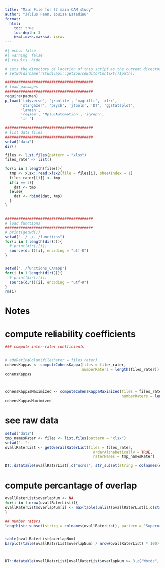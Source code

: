 ---
title: "Main File for S2 main CAM study"
author: "Julius Fenn, Louisa Estadieu"
format:
  html:
    toc: true
    toc-depth: 3
    html-math-method: katex
---

```{r}
#| echo: false
#| warning: false
#| results: hide

# sets the directory of location of this script as the current directory
# setwd(dirname(rstudioapi::getSourceEditorContext()$path))

########################################
# load packages
########################################
require(pacman)
p_load('tidyverse', 'jsonlite', 'magrittr', 'xlsx',
       'stargazer', 'psych', 'jtools', 'DT', 'ggstatsplot', 
       'lavaan', 
       'regsem', 'MplusAutomation', 'igraph',
       'irr')

########################################
# list data files
########################################
setwd("data")
dir()

files <- list.files(pattern = "xlsx")
files_rater <- list()

for(i in 1:length(files)){
  tmp <- xlsx::read.xlsx2(file = files[i], sheetIndex = 1)
  files_rater[[i]] <- tmp
  if(i == 1){
    dat <- tmp
  }else{
    dat <- rbind(dat, tmp)
  }
}


########################################
# load functions
########################################
# print(getwd())
setwd("../../../functions")
for(i in 1:length(dir())){
  # print(dir()[i])
  source(dir()[i], encoding = "utf-8")
}


setwd("../functions_CAMapp")
for(i in 1:length(dir())){
  # print(dir()[i])
  source(dir()[i], encoding = "utf-8")
}
rm(i)
```

# Notes


# compute reliability coefficients

```{r}
### compute inter-rater coefficients


# addRatingColum(filesRater = files_rater)
cohensKappas <- computeCohensKappa(files = files_rater,
                                   numberRaters = length(files_rater))
cohensKappas



cohensKappasMaximized <- computeCohensKappaMaximized(files = files_rater,
                                                     numberRaters = length(files_rater))
cohensKappasMaximized
```
# see raw data

```{r}
setwd("data")
tmp_namesRater <- files <- list.files(pattern = "xlsx")
setwd("..")
ovallRaterList <- getOverallRaterList(files = files_rater,
                                        orderAlphabetically = TRUE,
                                        raterNames = tmp_namesRater)

DT::datatable(ovallRaterList[,c("Words", str_subset(string = colnames(ovallRaterList), pattern = "Superordinate"))], options = list(pageLength = 5))
```


# compute percantage of overlap

```{r}
ovallRaterList$overlapNum <- NA
for(i in 1:nrow(ovallRaterList)){
ovallRaterList$overlapNum[i] <- max(table(unlist(ovallRaterList[i,c(str_subset(string = colnames(ovallRaterList), pattern = "Superordinate"))])))
}

## number raters
length(str_subset(string = colnames(ovallRaterList), pattern = "Superordinate"))


table(ovallRaterList$overlapNum)
barplot(table(ovallRaterList$overlapNum) / nrow(ovallRaterList) * 100)



DT::datatable(ovallRaterList[ovallRaterList$overlapNum >= 3,c("Words", str_subset(string = colnames(ovallRaterList), pattern = "Superordinate"))], options = list(pageLength = 5))
```


